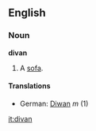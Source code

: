 ==English==
===Noun===
'''divan'''
# A [[sofa]].
====Translations====
*German: [[Diwan]] ''m'' (1)

[[it:divan]]